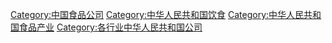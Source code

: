 [[Category:中国食品公司|Category:中国食品公司]]
[[Category:中华人民共和国饮食|Category:中华人民共和国饮食]]
[[Category:中华人民共和国食品产业|Category:中华人民共和国食品产业]]
[[Category:各行业中华人民共和国公司|Category:各行业中华人民共和国公司]]